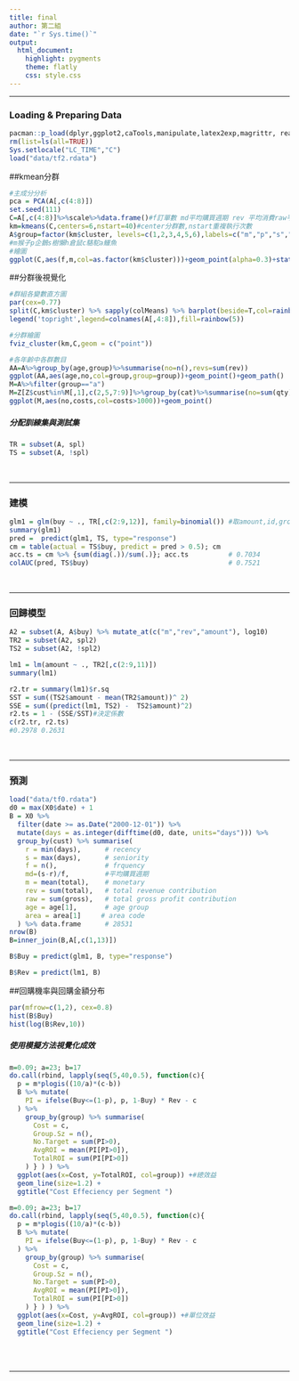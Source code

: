 ```yaml
---
title: final 
author: 第二組
date: "`r Sys.time()`"
output:
  html_document:
    highlight: pygments
    theme: flatly
    css: style.css
---
```




<hr>

### Loading & Preparing Data
```r
pacman::p_load(dplyr,ggplot2,caTools,manipulate,latex2exp,magrittr, readr, FactoMineR, factoextra, MASS, dendextend, vegan, randomcoloR, googleVis)
rm(list=ls(all=TRUE))
Sys.setlocale("LC_TIME","C")
load("data/tf2.rdata")

```
##kmean分群
```r
#主成分分析
pca = PCA(A[,c(4:8)])
set.seed(111)
C=A[,c(4:8)]%>%scale%>%data.frame()#f訂單數 md平均購買週期 rev 平均消費raw平均利潤
km=kmeans(C,centers=6,nstart=40)#center分群數,nstart重複執行次數
A$group=factor(km$cluster, levels=c(1,2,3,4,5,6),labels=c("m","p","s","h","c","a"))
#m猴子p企鵝s樹懶h倉鼠c駱駝a鱷魚
#繪圖
ggplot(C,aes(f,m,col=as.factor(km$cluster)))+geom_point(alpha=0.3)+stat_density2d(aes(color = factor(km$cluster)))
```
##分群後視覺化
```r

#群組各變數直方圖 
par(cex=0.77)
split(C,km$cluster) %>% sapply(colMeans) %>% barplot(beside=T,col=rainbow(5))
legend('topright',legend=colnames(A[,4:8]),fill=rainbow(5))
```
```r
#分群繪圖
fviz_cluster(km,C,geom = c("point"))
```
```r
#各年齡中各群數目
AA=A%>%group_by(age,group)%>%summarise(no=n(),revs=sum(rev))
ggplot(AA,aes(age,no,col=group,group=group))+geom_point()+geom_path()
M=A%>%filter(group=="a")
M=Z[Z$cust%in%M[,1],c(2,5,7:9)]%>%group_by(cat)%>%summarise(no=sum(qty),costs=sum(cost)/no)
ggplot(M,aes(no,costs,col=costs>1000))+geom_point()
```



##### 分配訓練集與測試集
```r
TR = subset(A, spl)
TS = subset(A, !spl)
```
<br><hr>

### 建模
```r
glm1 = glm(buy ~ ., TR[,c(2:9,12)], family=binomial()) #取amount,id,group外的集合
summary(glm1)
pred =  predict(glm1, TS, type="response")
cm = table(actual = TS$buy, predict = pred > 0.5); cm
acc.ts = cm %>% {sum(diag(.))/sum(.)}; acc.ts          # 0.7034
colAUC(pred, TS$buy)                                   # 0.7521
```
<br><hr>

### 回歸模型
```r
A2 = subset(A, A$buy) %>% mutate_at(c("m","rev","amount"), log10)
TR2 = subset(A2, spl2)
TS2 = subset(A2, !spl2)
```

```r
lm1 = lm(amount ~ ., TR2[,c(2:9,11)])
summary(lm1)
```

```r
r2.tr = summary(lm1)$r.sq
SST = sum((TS2$amount - mean(TR2$amount))^ 2)
SSE = sum((predict(lm1, TS2) -  TS2$amount)^2)
r2.ts = 1 - (SSE/SST)#決定係數
c(r2.tr, r2.ts)
#0.2978 0.2631
```
<br><hr>




### 預測
```r
load("data/tf0.rdata")
d0 = max(X0$date) + 1
B = X0 %>% 
  filter(date >= as.Date("2000-12-01")) %>% 
  mutate(days = as.integer(difftime(d0, date, units="days"))) %>% 
  group_by(cust) %>% summarise(
    r = min(days),      # recency
    s = max(days),      # seniority
    f = n(),            # frquency
    md=(s-r)/f,         #平均購買週期
    m = mean(total),    # monetary
    rev = sum(total),   # total revenue contribution
    raw = sum(gross),   # total gross profit contribution
    age = age[1],       # age group
    area = area[1]     # area code
  ) %>% data.frame      # 28531
nrow(B)
B=inner_join(B,A[,c(1,13)])
```

```r
B$Buy = predict(glm1, B, type="response")
```

```r
B$Rev = predict(lm1, B)
```
##回購機率與回購金額分布
```r
par(mfrow=c(1,2), cex=0.8)
hist(B$Buy)
hist(log(B$Rev,10))
```
##### 使用模擬方法視覺化成效
```r
m=0.09; a=23; b=17
do.call(rbind, lapply(seq(5,40,0.5), function(c){
  p = m*plogis((10/a)*(c-b))
  B %>% mutate(
    PI = ifelse(Buy<=(1-p), p, 1-Buy) * Rev - c
  ) %>%
    group_by(group) %>% summarise(
      Cost = c,
      Group.Sz = n(),
      No.Target = sum(PI>0),
      AvgROI = mean(PI[PI>0]),
      TotalROI = sum(PI[PI>0])
    ) } ) ) %>% 
  ggplot(aes(x=Cost, y=TotalROI, col=group)) +#總效益
  geom_line(size=1.2) +
  ggtitle("Cost Effeciency per Segment ")
```

```r
m=0.09; a=23; b=17
do.call(rbind, lapply(seq(5,40,0.5), function(c){
  p = m*plogis((10/a)*(c-b))
  B %>% mutate(
    PI = ifelse(Buy<=(1-p), p, 1-Buy) * Rev - c
  ) %>%
    group_by(group) %>% summarise(
      Cost = c,
      Group.Sz = n(),
      No.Target = sum(PI>0),
      AvgROI = mean(PI[PI>0]),
      TotalROI = sum(PI[PI>0])
    ) } ) ) %>% 
  ggplot(aes(x=Cost, y=AvgROI, col=group)) +#單位效益
  geom_line(size=1.2) +
  ggtitle("Cost Effeciency per Segment ")
```

<br><br><hr><br><br>


